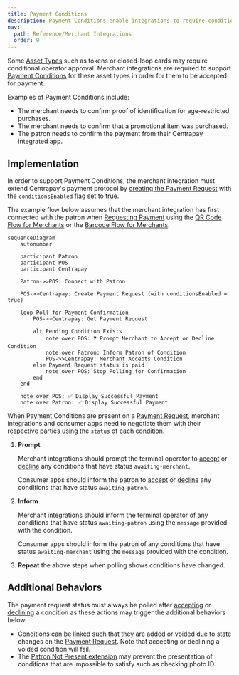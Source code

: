 ```yaml
---
title: Payment Conditions
description: Payment Conditions enable integrations to require conditional approval to accept specific Asset Types as payment.
nav:
  path: Reference/Merchant Integrations
  order: 9
---
```


Some [Asset Types](/api/asset-types) such as tokens or closed-loop cards may require conditional operator approval. Merchant integrations are required to support [Payment Conditions](/api/payment-requests#payment-condition) for these asset types in order for them to be accepted for payment.

Examples of Payment Conditions include:

- The merchant needs to confirm proof of identification for age-restricted purchases.
- The merchant needs to confirm that a promotional item was purchased.
- The patron needs to confirm the payment from their Centrapay integrated app.

## Implementation

In order to support Payment Conditions, the merchant integration must extend Centrapay's payment protocol by [creating the Payment Request](/api/payment-requests#create-a-payment-request) with the `conditionsEnabled` flag set to true.

The example flow below assumes that the merchant integration has first connected with the patron when [Requesting Payment](/guides/requesting-payment) using the [QR Code Flow for Merchants](/guides/merchant-integration-qr-code-flow) or the [Barcode Flow for Merchants](/guides/merchant-integration-barcode-flow).

```mermaid
sequenceDiagram
	autonumber

	participant Patron
	participant POS
	participant Centrapay

	Patron->>POS: Connect with Patron

	POS->>Centrapay: Create Payment Request (with conditionsEnabled = true)

	loop Poll for Payment Confirmation
		POS->>Centrapay: Get Payment Request

		alt Pending Condition Exists
			note over POS: ❓ Prompt Merchant to Accept or Decline Condition
			note over Patron: Inform Patron of Condition
			POS->>Centrapay: Merchant Accepts Condition
		else Payment Request status is paid
			note over POS: Stop Polling for Confirmation
		end
	end

	note over POS: ✅ Display Successful Payment
	note over Patron: ✅ Display Successful Payment
```

When Payment Conditions are present on a [Payment Request](/api/payment-requests#payment-request), merchant integrations and consumer apps need to negotiate them with their respective parties using the `status` of each condition.

1. **Prompt**

    Merchant integrations should prompt the terminal operator to [accept](/api/payment-requests#accept-payment-condition-for-a-payment-request-experimental) or [decline](/api/payment-requests#decline-payment-condition-for-a-payment-request-experimental) any conditions that have status `awaiting-merchant`.

    Consumer apps should inform the patron to [accept](/api/payment-requests#accept-payment-condition-for-a-payment-request-experimental) or [decline](/api/payment-requests#decline-payment-condition-for-a-payment-request-experimental) any conditions that have status `awaiting-patron`.

2. **Inform**

    Merchant integrations should inform the terminal operator of any conditions that have status `awaiting-patron` using the `message` provided with the condition.

    Consumer apps should inform the patron of any conditions that have status `awaiting-merchant` using the `message` provided with the condition.

3. **Repeat** the above steps when polling shows conditions have changed.

## Additional Behaviors

The payment request status must always be polled after [accepting](/api/payment-requests#accept-payment-condition-for-a-payment-request-experimental) or [declining](/api/payment-requests#decline-payment-condition-for-a-payment-request-experimental) a condition as these actions may trigger the additional behaviors below.

- Conditions can be linked such that they are added or voided due to state changes on the [Payment Request](/api/payment-requests#payment-request). Note that accepting or declining a voided condition will fail.
- The [Patron Not Present extension](/guides/patron-not-present) may prevent the presentation of conditions that are impossible to satisfy such as checking photo ID.
